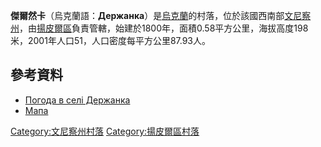 {{coord|48|21|5|N|28|9|0|E|scale:30000|display=title}}

'''傑爾然卡'''（烏克蘭語：'''Держанка'''）是[[烏克蘭|烏克蘭]]的村落，位於該國西南部[[文尼察州|文尼察州]]，由[[揚皮爾區|揚皮爾區]]負責管轄，始建於1800年，面積0.58平方公里，海拔高度198米，2001年人口51，人口密度每平方公里87.93人。

==參考資料==
* [http://weather.in.ua/ua/vinnickaja/6578 Погода в селі Держанка] {{Wayback|url=http://weather.in.ua/ua/vinnickaja/6578 |date=20201027085323 }}
* [http://uamaps.com/ukraine-map/vinnitskaya/yampolskiy/derzhanka/ Мапа] {{Wayback|url=http://uamaps.com/ukraine-map/vinnitskaya/yampolskiy/derzhanka/ |date=20080618073748 }}

[[Category:文尼察州村落|Category:文尼察州村落]]
[[Category:揚皮爾區村落|Category:揚皮爾區村落]]


{{Vinnytsia-geo-stub}}